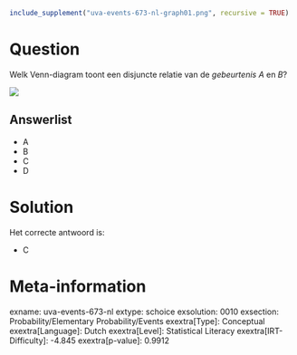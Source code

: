 ```r
include_supplement("uva-events-673-nl-graph01.png", recursive = TRUE)
```

Question
========

Welk Venn-diagram toont een disjuncte relatie van de *gebeurtenis A* en *B*?

![](uva-events-673-nl-graph01.png)

Answerlist
----------

* A
* B
* C
* D

Solution
========

Het correcte antwoord is: 

* C

Meta-information
================
exname: uva-events-673-nl
extype: schoice
exsolution: 0010
exsection: Probability/Elementary Probability/Events
exextra[Type]: Conceptual
exextra[Language]: Dutch
exextra[Level]: Statistical Literacy
exextra[IRT-Difficulty]: -4.845
exextra[p-value]: 0.9912
